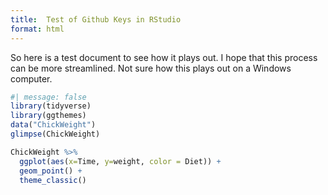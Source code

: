 ```yaml
---
title:  Test of Github Keys in RStudio
format: html
---
```


So here is a test document to see how it plays out. I hope that this process can be more streamlined. Not sure how this plays out on a Windows computer.

```r
#| message: false
library(tidyverse)
library(ggthemes)
data("ChickWeight")
glimpse(ChickWeight)
```

```r
ChickWeight %>%
  ggplot(aes(x=Time, y=weight, color = Diet)) +
  geom_point() +
  theme_classic()
```


